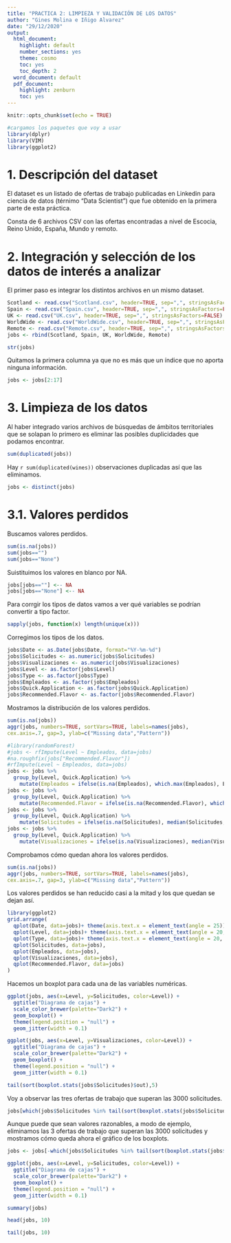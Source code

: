 ```yaml
---
title: "PRACTICA 2: LIMPIEZA Y VALIDACIÓN DE LOS DATOS"
author: "Gines Molina e Iñigo Alvarez"
date: "29/12/2020"
output:
  html_document:
    highlight: default
    number_sections: yes
    theme: cosmo
    toc: yes
    toc_depth: 2
  word_document: default
  pdf_document:
    highlight: zenburn
    toc: yes
---
```


```r
knitr::opts_chunk$set(echo = TRUE)
```

```r
#cargamos los paquetes que voy a usar
library(dplyr)
library(VIM)
library(ggplot2)
```

# 1. Descripción del dataset

El dataset es un listado de ofertas de trabajo publicadas en Linkedin para ciencia de datos (térnimo "Data Scientist") que fue obtenido en la primera parte de esta práctica.

Consta de 6 archivos CSV con las ofertas encontradas a nivel de Escocia, Reino Unido, España, Mundo y remoto.

# 2. Integración y selección de los datos de interés a analizar

El primer paso es integrar los distintos archivos en un mismo dataset.

```r
Scotland <- read.csv("Scotland.csv", header=TRUE, sep=",", stringsAsFactors=FALSE)
Spain <- read.csv("Spain.csv", header=TRUE, sep=",", stringsAsFactors=FALSE)
UK <- read.csv("UK.csv", header=TRUE, sep=",", stringsAsFactors=FALSE)
WorldWide <- read.csv("WorldWide.csv", header=TRUE, sep=",", stringsAsFactors=FALSE)
Remote <- read.csv("Remote.csv", header=TRUE, sep=",", stringsAsFactors=FALSE)
jobs <- rbind(Scotland, Spain, UK, WorldWide, Remote)
```

```r
str(jobs)
```

Quitamos la primera columna ya que no es más que un índice que no aporta ninguna información.

```r
jobs <- jobs[2:17]
```

# 3. Limpieza de los datos

Al haber integrado varios archivos de búsquedas de ámbitos territoriales que se solapan lo primero es eliminar las posibles duplicidades que podamos encontrar.

```r
sum(duplicated(jobs))
```

Hay `r sum(duplicated(wines))` observaciones duplicadas así que las eliminamos.

```r
jobs <- distinct(jobs)
```

# 3.1. Valores perdidos

Buscamos valores perdidos.
```r
sum(is.na(jobs))
sum(jobs=="")
sum(jobs=="None")
```

Suistituimos los valores en blanco por NA.

```r
jobs[jobs==""] <-- NA
jobs[jobs=="None"] <-- NA
```

Para corrgir los tipos de datos vamos a ver qué variables se podrían convertir a tipo factor.
```r
sapply(jobs, function(x) length(unique(x)))
```


Corregimos los tipos de los datos.
```r
jobs$Date <- as.Date(jobs$Date, format="%Y-%m-%d")
jobs$Solicitudes <- as.numeric(jobs$Solicitudes)
jobs$Visualizaciones <- as.numeric(jobs$Visualizaciones)
jobs$Level <- as.factor(jobs$Level)
jobs$Type <- as.factor(jobs$Type)
jobs$Empleados <- as.factor(jobs$Empleados)
jobs$Quick.Application <- as.factor(jobs$Quick.Application)
jobs$Recommended.Flavor <- as.factor(jobs$Recommended.Flavor)
```

Mostramos la distribución de los valores perdidos.
```r
sum(is.na(jobs))
aggr(jobs, numbers=TRUE, sortVars=TRUE, labels=names(jobs),
cex.axis=.7, gap=3, ylab=c("Missing data","Pattern"))
```

```r
#library(randomForest)
#jobs <- rfImpute(Level ~ Empleados, data=jobs)
#na.roughfix(jobs["Recommended.Flavor"])
#rfImpute(Level ~ Empleados, data=jobs)
jobs <- jobs %>%
  group_by(Level, Quick.Application) %>%
    mutate(Empleados = ifelse(is.na(Empleados), which.max(Empleados), Empleados))
jobs <- jobs %>%
  group_by(Level, Quick.Application) %>%
    mutate(Recommended.Flavor = ifelse(is.na(Recommended.Flavor), which.max(Recommended.Flavor), Recommended.Flavor))
jobs <- jobs %>%
  group_by(Level, Quick.Application) %>%
    mutate(Solicitudes = ifelse(is.na(Solicitudes), median(Solicitudes, na.rm = TRUE), Solicitudes))
jobs <- jobs %>%
  group_by(Level, Quick.Application) %>%
    mutate(Visualizaciones = ifelse(is.na(Visualizaciones), median(Visualizaciones, na.rm = TRUE), Visualizaciones))
```



Comprobamos cómo quedan ahora los valores perdidos.
```r
sum(is.na(jobs))
aggr(jobs, numbers=TRUE, sortVars=TRUE, labels=names(jobs),
cex.axis=.7, gap=3, ylab=c("Missing data","Pattern"))
```

Los valores perdidos se han reducido casi a la mitad y los que quedan se dejan así.

```r
library(ggplot2)
grid.arrange(
  qplot(Date, data=jobs)+ theme(axis.text.x = element_text(angle = 25)),
  qplot(Level, data=jobs)+ theme(axis.text.x = element_text(angle = 20, hjust=0.7)),
  qplot(Type, data=jobs)+ theme(axis.text.x = element_text(angle = 20, hjust=1)),
  qplot(Solicitudes, data=jobs),
  qplot(Empleados, data=jobs),
  qplot(Visualizaciones, data=jobs),
  qplot(Recommended.Flavor, data=jobs)
)
```

Hacemos un boxplot para cada una de las variables numéricas.
```r
ggplot(jobs, aes(x=Level, y=Solicitudes, color=Level)) + 
  ggtitle("Diagrama de cajas") + 
  scale_color_brewer(palette="Dark2") +
  geom_boxplot() +
  theme(legend.position = "null") +
  geom_jitter(width = 0.1)

ggplot(jobs, aes(x=Level, y=Visualizaciones, color=Level)) + 
  ggtitle("Diagrama de cajas") + 
  scale_color_brewer(palette="Dark2") +
  geom_boxplot() +
  theme(legend.position = "null") +
  geom_jitter(width = 0.1)
```

```r
tail(sort(boxplot.stats(jobs$Solicitudes)$out),5)
```

Voy a observar las tres ofertas de trabajo que superan las 3000 solicitudes.
```r
jobs[which(jobs$Solicitudes %in% tail(sort(boxplot.stats(jobs$Solicitudes)$out),3)),]
```

Aunque puede que sean valores razonables, a modo de ejemplo, eliminamos las 3 ofertas de trabajo que superan las 3000 solicitudes y mostramos cómo queda ahora el gráfico de los boxplots.
```r
jobs <- jobs[-which(jobs$Solicitudes %in% tail(sort(boxplot.stats(jobs$Solicitudes)$out),3)),]

ggplot(jobs, aes(x=Level, y=Solicitudes, color=Level)) + 
  ggtitle("Diagrama de cajas") + 
  scale_color_brewer(palette="Dark2") +
  geom_boxplot() +
  theme(legend.position = "null") +
  geom_jitter(width = 0.1)
```


```r
summary(jobs)
```

```r
head(jobs, 10)
```

```r
tail(jobs, 10)
```

